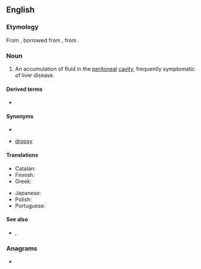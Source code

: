 ==English==

===Etymology===
From {{etyl|la|en}} {{m|la|ascītēs}}, borrowed from {{etyl|grc|en}} {{m|grc|ἀσκίτης}}, from {{m|grc|ἀσκός||wineskin}}.

===Noun===
{{en-noun|ascites}}
{{wikipedia}}

# {{lb|en|medicine}} An accumulation of fluid in the [[peritoneal]] [[cavity]], frequently symptomatic of liver disease.

====Derived terms====
* {{l|en|ascitic}}

====Synonyms====
* {{l|en|hydroperitoneum}}
* {{l|en|abdominal}} [[dropsy]]

====Translations====
{{trans-top|symptom}}
* Catalan: {{t+|ca|ascites|f}}
* Finnish: {{t|fi|vesivatsa}}
* Greek: {{t|el|ασκίτης|m|sc=Grek}}
{{trans-mid}}
* Japanese: {{t|ja|腹水|tr=fukusui}}
* Polish: {{t|pl|wodobrzusze|n}}
* Portuguese: {{t+|pt|ascite|f}}
{{trans-bottom}}

====See also====
* {{l|en|ascetes}}, {{l|en|ascetic}}

===Anagrams===
* {{anagrams|en|ectasis}}